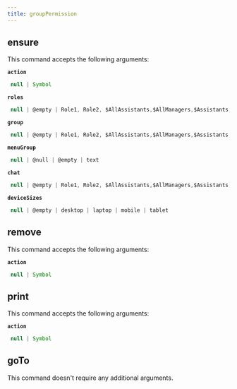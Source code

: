 ```yaml
---
title: groupPermission
---
```


## ensure

This command accepts the following arguments:

**`action`**
```js filename="type"
 null | Symbol
```
**`roles`**
```js filename="type"
 null | @empty | Role1, Role2, $AllAssistants,$AllManagers,$Assistants,$GrandManager,$Manager,$Public,$Self...
```
**`group`**
```js filename="type"
 null | @empty | Role1, Role2, $AllAssistants,$AllManagers,$Assistants,$GrandManager,$Manager,$Public,$Self...
```
**`menuGroup`**
```js filename="type"
 null | @null | @empty | text
```
**`chat`**
```js filename="type"
 null | @empty | Role1, Role2, $AllAssistants,$AllManagers,$Assistants,$GrandManager,$Manager,$Public,$Self...
```
**`deviceSizes`**
```js filename="type"
 null | @empty | desktop | laptop | mobile | tablet
```

## remove

This command accepts the following arguments:

**`action`**
```js filename="type"
 null | Symbol
```

## print

This command accepts the following arguments:

**`action`**
```js filename="type"
 null | Symbol
```

## goTo


This command doesn't require any additional arguments.

